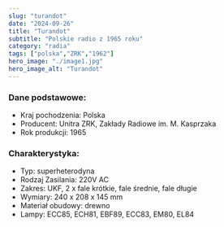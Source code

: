 ```yaml
---
slug: "turandot"
date: "2024-09-26"
title: "Turandot"
subtitle: "Polskie radio z 1965 roku"
category: "radia"
tags: ["polska","ZRK","1962"]
hero_image: "./image1.jpg"
hero_image_alt: "Turandot"
---
```


### Dane podstawowe:

- Kraj pochodzenia: Polska
- Producent: Unitra ZRK, Zakłady Radiowe im. M. Kasprzaka
- Rok produkcji: 1965

### Charakterystyka:

- Typ: superheterodyna
- Rodzaj Zasilania: 220V AC
- Zakres: UKF, 2 x fale krótkie, fale średnie, fale długie
- Wymiary: 240 x 208 x 145 mm
- Materiał obudowy: drewno
- Lampy: ECC85, ECH81, EBF89, ECC83, EM80, EL84
